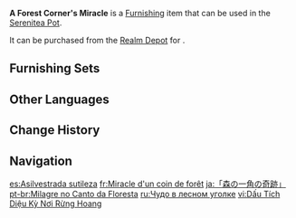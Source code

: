 {{Furnishing Infobox
|id             = 372469
|image          = Item A Forest Corner's Miracle.png
|category       = Landform
|subcategory    = Small Shrub
|quality        = 4
|adeptal_energy = 30
|load           = 50
|reduced_load   = 50
|description    = [[Padisarah]]s blooming alone in the forest. Perhaps they grew so well because they were lucky enough to have encountered an optimal environment. Maybe only those who have a pure and sincere heart can chance upon these wondrous blooms...<br>Based on the findings scholars have gathered from many failures, transplanting these kinds of flowers requires also transplanting the soil beneath them, and strictly controlling the amount of impurities and moisture in the pot...
|mention        = 
|blueprint      = 
|source1        = [[Realm Depot]]
}}
'''A Forest Corner's Miracle''' is a [[Furnishing]] item that can be used in the [[Serenitea Pot]].

It can be purchased from the [[Realm Depot]] for {{Item|Realm Currency|30|x=120}}.

==Furnishing Sets==
{{Craft Usage|type=Furnishing Set}}

==Other Languages==
{{Other Languages
|en      = A Forest Corner's Miracle
|zhs     = 「林野一角的妙迹」
|zhs_rm  = "Línyě Yījiǎo de Miàojì"
|zht     = 「林野一角的妙跡」
|zht_rm  = "Línyě Yījiǎo de Miàojī"
|zh_tl   = 
|ja      = 「森の一角の奇跡」
|ja_rm   = "Mori no Ikkaku no Kiseki"
|ja_tl   = 
|ko      = 「숲 한 켠<->의 아름다운 흔적」
|ko_tl   = "A Beautiful Trace in a Corner of the Forest"
|es      = Asilvestrada sutileza
|es_tl   = Feral Subtlety
|fr      = Miracle d'un coin de forêt
|fr_tl   = A Forest Corner's Miracle
|ru      = Чудо в лесном уголке
|ru_tl   = A Miracle in the Forest Corner
|th      = "ความมหัศจรรย์ ณ มุมป่า"
|th_rm   = "Khwam-ma-hat-sa-chan na Mum Pa"
|th_tl   = 
|vi      = Dấu Tích Diệu Kỳ Nơi Rừng Hoang
|vi_tl   = 
|de      = „Wunder einer Waldlandschaft“
|de_tl   = "A Forest Landscape's Miracle"
|id      = Mukjizat di Sudut Hutan
|id_tl   = Miracle in the Forest's Corner
|pt      = Milagre no Canto da Floresta
|pt_tl   = 
|tr      = Ormanın Köşesindeki Mucize
|tr_tl   = 
|it      = Miracolo in un angolo della foresta
|it_tl   = Miracle in a Forest Corner
}}

==Change History==
{{Change History|3.2}}

==Navigation==
{{Furnishing Navbox|exterior}}

[[es:Asilvestrada sutileza]]
[[fr:Miracle d'un coin de forêt]]
[[ja:「森の一角の奇跡」]]
[[pt-br:Milagre no Canto da Floresta]]
[[ru:Чудо в лесном уголке]]
[[vi:Dấu Tích Diệu Kỳ Nơi Rừng Hoang]]